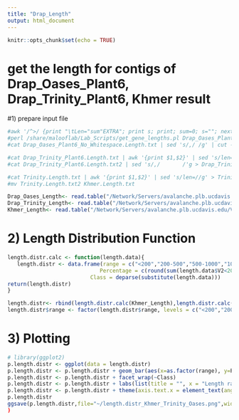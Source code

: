 ```yaml
---
title: "Drap_Length"
output: html_document
---
```


```r
knitr::opts_chunk$set(echo = TRUE)
```
# get the length for contigs of Drap_Oases_Plant6, Drap_Trinity_Plant6, Khmer result
#1) prepare input file

```r
#awk '/^>/ {print "\tLen="sum"EXTRA"; print s; print; sum=0; s=""; next;}{sum=sum+length($0); s=s$0}' Drap_Oases_Plant6_No_Whitespace.fasta | sed ':a;N;$!ba;s/\n//g'|  sed "s/EXTRA/\n/g" | sed "s/>/\n>/" > Drap_Oases_Plant6_No_Whitespace.Lenght.fasta
#perl /share/malooflab/Lab_Scripts/get_gene_lengths.pl Drap_Oases_Plant6_No_Whitespace.Length.fasta 
#cat Drap_Oases_Plant6_No_Whitespace.Length.txt | sed 's/,/	/g' | cut -f1,3 > Drap_Oases_Plant6_No_Whitespace.Length.txt2

#cat Drap_Trinity_Plant6.Length.txt | awk '{print $1,$2}' | sed 's/len=//g' > Drap_Trinity_Plant6.Length.txt2
#cat Drap_Trinity_Plant6.Length.txt2 | sed 's/,/       /'g > Drap_Trinity_Plant6.Length.txt3

#cat Trinity.Length.txt | awk '{print $1,$2}' | sed 's/len=//g' > Trinity.Length.txt2
#mv Trinity.Length.txt2 Khmer.Length.txt
```

```r
Drap_Oases_Length<- read.table("/Network/Servers/avalanche.plb.ucdavis.edu/Volumes/Mammoth/Users/hajaramini/Drap_Length/Drap_Oases_Plant6_No_Whitespace.Length.txt2", header = F)
Drap_Trinity_Length<- read.table("/Network/Servers/avalanche.plb.ucdavis.edu/Volumes/Mammoth/Users/hajaramini/Drap_Length/Drap_Trinity_Plant6.Length.txt3", header = F)
Khmer_Length<- read.table("/Network/Servers/avalanche.plb.ucdavis.edu/Volumes/Mammoth/Users/hajaramini/Drap_Length/Khmer.Length.txt", header = F)
```
# 2) Length Distribution Function

```r

length.distr.calc <- function(length.data){
   length.distr <- data.frame(range = c("<200","200-500","500-1000","1000-1500","1500-2000","2000-5000",">5000"), 
                             Percentage = c(round(sum(length.data$V2<200)/nrow(length.data), digits = 2), round(sum(length.data$V2>=200 & length.data$V2<500)/nrow(length.data), digits = 2), round(sum(length.data$V2>=500 & length.data$V2<1000)/nrow(length.data), digits = 2),  round(sum(length.data$V2>=1000 & length.data$V2<1500)/nrow(length.data), digits = 2), round(sum(length.data$V2>=1500 & length.data$V2<2000)/nrow(length.data), digits = 2), round(sum(length.data$V2>=2000 & length.data$V2<5000)/nrow(length.data), digits = 2), round(sum(length.data$V2>=5000)/nrow(length.data), digits = 2)),
                          Class = deparse(substitute(length.data)))
return(length.distr)
}

length.distr<- rbind(length.distr.calc(Khmer_Length),length.distr.calc(Drap_Trinity_Length),length.distr.calc(Drap_Oases_Length))
length.distr$range <- factor(length.distr$range, levels = c("<200","200-500","500-1000","1000-1500","1500-2000","2000-5000",">5000"))

```
# 3) Plotting 

```r
# library(ggplot2)
p.length.distr <- ggplot(data = length.distr)
p.length.distr <- p.length.distr + geom_bar(aes(x=as.factor(range), y=Percentage, fill=Class), stat = "identity")
p.length.distr <- p.length.distr + facet_wrap(~Class) 
p.length.distr <- p.length.distr + labs(list(title = "", x = "Length range", y = "Percentage"))
p.length.distr <- p.length.distr + theme(axis.text.x = element_text(angle = 90, size = 8))
p.length.distr
ggsave(p.length.distr,file="~/length.distr_Khmer_Trinity_Oases.png",width=8,height=5)
)
```

